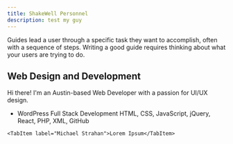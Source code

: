 ```yaml
---
title: ShakeWell Personnel
description: test my guy
---
```



Guides lead a user through a specific task they want to accomplish, often with a sequence of steps.
Writing a good guide requires thinking about what your users are trying to do.

## Web Design and Development

<Tabs>
	<TabItem label="Riley Sklar">Hi there! I'm an Austin-based Web Developer with a passion for UI/UX design.<ul><li>
  WordPress Full Stack Development HTML, CSS, JavaScript, jQuery, React, PHP,
  XML, GitHub</li></ul></TabItem>

    <TabItem label="Michael Strahan">Lorem Ipsum</TabItem>

</Tabs>

